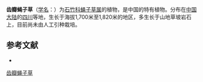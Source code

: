 {{Speciesbox
| name = 齿瓣蝇子草
| status = 
| status_system = 
| image =
| genus = Silene
| species = incisa
| authority = C. L. Tang
}}

'''齿瓣蝇子草'''（[[学名|学名]]：{{lang|la|''Silene incisa''}}）为[[石竹科|石竹科]][[蝇子草属|蝇子草属]]的植物，是中国的特有植物。分布在[[中国大陆|中国大陆]]的[[四川|四川]]等地，生长于海拔1,700米至1,820米的地区，多生长于山地草坡岩石上，目前尚未由人工引种栽培。

== 参考文献 ==
<div class="references-small">
* {{cite web| url =http://www.bioinfo.cn/db05/KmzwSpecies.php?action=view&id=2343| title =齿瓣蝇子草| work =《中国高等植物数据库全库》| publisher =中国科学院微生物研究所| author =昆明植物研究所| accessdate =2009-02-23| deadurl =yes| archiveurl =https://web.archive.org/web/20160305045618/http://www.bioinfo.cn/db05/KmzwSpecies.php?action=view&id=2343| archivedate =2016-03-05}}
</div>
{{Taxonbar|from=Q11180402}}

[[Category:蝇子草属|齿瓣蝇子草]]


{{植物小作品}}
